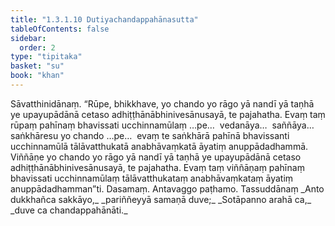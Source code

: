 ```yaml
---
title: "1.3.1.10 Dutiyachandappahānasutta"
tableOfContents: false
sidebar:
  order: 2
type: "tipitaka"
basket: "su"
book: "khan"
---
```



<DynamicBreadcrumb />

<Division number="112" book="khan" bookNo="13" page="131">

<Paragraph number="676" book="khan">
Sāvatthinidānaṃ. “Rūpe, bhikkhave, yo chando yo rāgo yā nandī yā taṇhā ye upayupādānā cetaso adhiṭṭhānābhinivesānusayā, te pajahatha. Evaṃ taṃ rūpaṃ pahīnaṃ bhavissati ucchinnamūlaṃ …pe…  vedanāya…  saññāya…  saṅkhāresu yo chando …pe…  evaṃ te saṅkhārā pahīnā bhavissanti ucchinnamūlā tālāvatthukatā anabhāvaṃkatā āyatiṃ anuppādadhammā. Viññāṇe yo chando yo rāgo yā nandī yā taṇhā ye upayupādānā cetaso adhiṭṭhānābhinivesānusayā, te pajahatha. Evaṃ taṃ viññāṇaṃ pahīnaṃ bhavissati ucchinnamūlaṃ tālāvatthukataṃ anabhāvaṃkataṃ āyatiṃ anuppādadhamman”ti.

</Paragraph>
</Division>

<Paragraph number="677" type="center" book="khan">
Dasamaṃ.



</Paragraph>

<Paragraph number="678" type="center" book="khan">
Antavaggo paṭhamo.



</Paragraph>

<Paragraph number="679" type="center" book="khan">
Tassuddānaṃ


</Paragraph>

<Paragraph number="680" type="verses" book="khan">
_Anto dukkhañca sakkāyo,_  
_pariññeyyā samaṇā duve;_  
_Sotāpanno arahā ca,_  
_duve ca chandappahānāti._
</Paragraph>